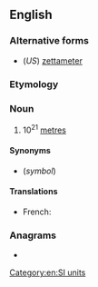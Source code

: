 {{also|zettamètre|zetta-metre}}
==English==
{{rfv|en}}
===Alternative forms===
* (''US'') [[zettameter]]

===Etymology===
{{prefix|en|zetta|metre}}

===Noun===
{{en-noun}}

# 10<sup>21</sup> [[metre]]s

====Synonyms====
* {{l|en|Zm}} (''symbol'')

====Translations====
{{trans-top|10^21 metres}}
* French: {{t+|fr|zettamètre|m}}
{{trans-mid}}
{{trans-bottom}}

===Anagrams===
* {{anagrams|en|a=aeeemrtttz|zettameter}}

[[Category:en:SI units]]